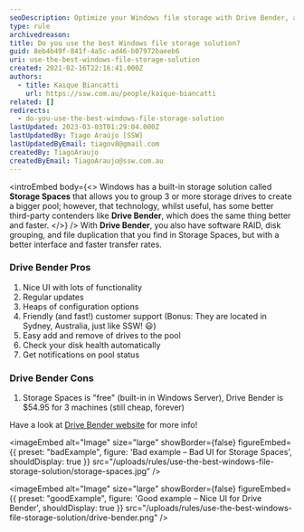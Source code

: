 ```yaml
---
seoDescription: Optimize your Windows file storage with Drive Bender, a powerful solution offering better performance and interface than Storage Spaces.
type: rule
archivedreason:
title: Do you use the best Windows file storage solution?
guid: 8eb4b49f-841f-4a5c-ad46-b07972baeeb6
uri: use-the-best-windows-file-storage-solution
created: 2021-02-16T22:16:41.000Z
authors:
  - title: Kaique Biancatti
    url: https://ssw.com.au/people/kaique-biancatti
related: []
redirects:
  - do-you-use-the-best-windows-file-storage-solution
lastUpdated: 2023-03-03T01:29:04.000Z
lastUpdatedBy: Tiago Araújo [SSW]
lastUpdatedByEmail: tiagov8@gmail.com
createdBy: TiagoAraujo
createdByEmail: TiagoAraujo@ssw.com.au
---
```


<introEmbed
  body={<>
Windows has a built-in storage solution called **Storage Spaces** that allows you to group 3 or more storage drives to create a bigger pool; however, that technology, whilst useful, has some better third-party contenders like **Drive Bender**, which does the same thing better and faster.
  </>}
/>
With **Drive Bender**, you also have software RAID, disk grouping, and file duplication that you find in Storage Spaces, but with a better interface and faster transfer rates.

### Drive Bender Pros

1. Nice UI with lots of functionality
2. Regular updates
3. Heaps of configuration options
4. Friendly (and fast!) customer support (Bonus: They are located in Sydney, Australia, just like SSW! 😃)
5. Easy add and remove of drives to the pool
6. Check your disk health automatically
7. Get notifications on pool status

### Drive Bender Cons

1. Storage Spaces is "free" (built-in in Windows Server), Drive Bender is $54.95 for 3 machines (still cheap, forever)

Have a look at [Drive Bender website](https://www.division-m.com/drivebender/) for more info!

<imageEmbed
  alt="Image"
  size="large"
  showBorder={false}
  figureEmbed={{
    preset: "badExample",
    figure: 'Bad example – Bad UI for Storage Spaces',
    shouldDisplay: true
  }}
  src="/uploads/rules/use-the-best-windows-file-storage-solution/storage-spaces.jpg"
/>

<imageEmbed
  alt="Image"
  size="large"
  showBorder={false}
  figureEmbed={{
    preset: "goodExample",
    figure: 'Good example – Nice UI for Drive Bender',
    shouldDisplay: true
  }}
  src="/uploads/rules/use-the-best-windows-file-storage-solution/drive-bender.png"
/>
